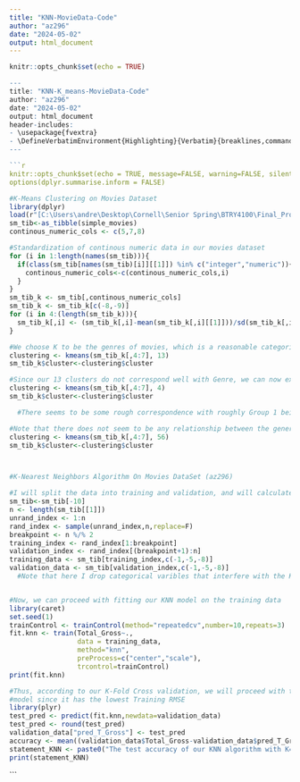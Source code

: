 ---
title: "KNN-MovieData-Code"
author: "az296"
date: "2024-05-02"
output: html_document
---

```{r setup, include=FALSE}
knitr::opts_chunk$set(echo = TRUE)
```

```{r}
---
title: "KNN-K_means-MovieData-Code"
author: "az296"
date: "2024-05-02"
output: html_document
header-includes:
- \usepackage{fvextra}
- \DefineVerbatimEnvironment{Highlighting}{Verbatim}{breaklines,commandchars=\\\{\}}
---

```{r setup, include=FALSE}
knitr::opts_chunk$set(echo = TRUE, message=FALSE, warning=FALSE, silent=TRUE)
options(dplyr.summarise.inform = FALSE)
```

```{r}
#K-Means Clustering on Movies Dataset 
library(dplyr)
load(r"[C:\Users\andre\Desktop\Cornell\Senior Spring\BTRY4100\Final_Project\simple_movies.RData]")
sm_tib<-as_tibble(simple_movies)
continous_numeric_cols <- c(5,7,8)

#Standardization of continous numeric data in our movies dataset 
for (i in 1:length(names(sm_tib))){
  if(class(sm_tib[names(sm_tib)[i]][[1]]) %in% c("integer","numeric")){
    continous_numeric_cols<-c(continous_numeric_cols,i)
  }
}
sm_tib_k <- sm_tib[,continous_numeric_cols]
sm_tib_k <- sm_tib_k[c(-8,-9)]
for (i in 4:(length(sm_tib_k))){
  sm_tib_k[,i] <- (sm_tib_k[,i]-mean(sm_tib_k[,i][[1]]))/sd(sm_tib_k[,i][[1]])
}

#We choose K to be the genres of movies, which is a reasonable categorical variable for which our movies might be sorted into.
clustering <- kmeans(sm_tib_k[,4:7], 13)
sm_tib_k$cluster<-clustering$cluster

#Since our 13 clusters do not correspond well with Genre, we can now explore the clusters of
clustering <- kmeans(sm_tib_k[,4:7], 4)
sm_tib_k$cluster<-clustering$cluster

  #There seems to be some rough correspondence with roughly Group 1 being mostly Non-Rated movies. Group 2 & Group 3 having mostly PG-13 movies, and Group 4 having mostly rated R movies.

#Note that there does not seem to be any relationship between the generated k-means groups and our film distributor data 
clustering <- kmeans(sm_tib_k[,4:7], 56)
sm_tib_k$cluster<-clustering$cluster



#K-Nearest Neighbors Algorithm On Movies DataSet (az296)

#I will split the data into training and validation, and will calculate the prediction accuracy of KNN on the validation data
sm_tib<-sm_tib[-10]
n <- length(sm_tib[[1]])
unrand_index <- 1:n
rand_index <- sample(unrand_index,n,replace=F)
breakpoint <- n %/% 2
training_index <- rand_index[1:breakpoint]
validation_index <- rand_index[(breakpoint+1):n]
training_data <- sm_tib[training_index,c(-1,-5,-8)]
validation_data <- sm_tib[validation_index,c(-1,-5,-8)]
  #Note that here I drop categorical varibles that interfere with the KNN algorithm


#Now, we can proceed with fitting our KNN model on the training data
library(caret)
set.seed(1)
trainControl <- trainControl(method="repeatedcv",number=10,repeats=3)
fit.knn <- train(Total_Gross~., 
                 data = training_data, 
                 method="knn", 
                 preProcess=c("center","scale"),
                 trcontrol=trainControl)
print(fit.knn)

#Thus, according to our K-Fold Cross validation, we will proceed with the k=5 nearest neighbors
#model since it has the lowest Training RMSE
library(plyr)
test_pred <- predict(fit.knn,newdata=validation_data)
test_pred <- round(test_pred)
validation_data["pred_T_Gross"] <- test_pred
accuracy <- mean((validation_data$Total_Gross-validation_data$pred_T_Gross)/validation_data$Total_Gross <= 0.5)
statement_KNN <- paste0("The test accuracy of our KNN algorithm with K=5 is: ", round(accuracy,digits=3))
print(statement_KNN)
```
```
